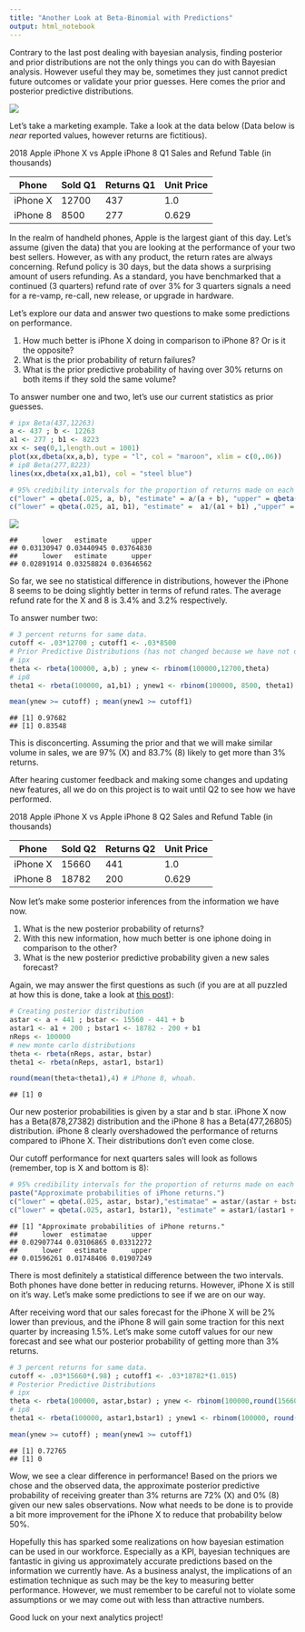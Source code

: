 ```yaml
---
title: "Another Look at Beta-Binomial with Predictions"
output: html_notebook
---
```


Contrary to the last post dealing with bayesian analysis, finding posterior and prior distributions are not the only things you can do with Bayesian analysis. However useful they may be, sometimes they just cannot predict future outcomes or validate your prior guesses. Here comes the prior and posterior predictive distributions.

![](https://pbs.twimg.com/media/DsndeNTWoAALimp.jpg)

Let's take a marketing example. Take a look at the data below 
(Data below is <i>near</i> reported values, however returns are fictitious).


2018 Apple iPhone X vs Apple iPhone 8 Q1 Sales and Refund Table (in thousands)


| Phone        | Sold Q1    | Returns Q1  | Unit Price   |
|--------------|------------|-------------|--------------|
| iPhone X     | 12700      | 437         | 1.0          |
| iPhone 8     | 8500       | 277         | 0.629        |

In the realm of handheld phones, Apple is the largest giant of this day. Let's assume (given the data) that you are looking at the performance of your two best sellers. However, as with any product, the return rates are always concerning. Refund policy is 30 days, but the data shows a surprising amount of users refunding. As a standard, you have benchmarked that a continued (3 quarters) refund rate of over 3% for 3 quarters signals a need for a re-vamp, re-call, new release, or upgrade in hardware.

Let's explore our data and answer two questions to make some predictions on performance.

1. How much better is iPhone X doing in comparison to iPhone 8? Or is it the opposite?
2. What is the prior probability of return failures?
3. What is the prior predictive probability of having over 30% returns on both items if they sold the same volume?

To answer number one and two, let's use our current statistics as prior guesses.

```r
# ipx Beta(437,12263)
a <- 437 ; b <- 12263
a1 <- 277 ; b1 <- 8223
xx <- seq(0,1,length.out = 1001)
plot(xx,dbeta(xx,a,b), type = "l", col = "maroon", xlim = c(0,.06))
# ip8 Beta(277,8223)
lines(xx,dbeta(xx,a1,b1), col = "steel blue")

# 95% credibility intervals for the proportion of returns made on each phone
c("lower" = qbeta(.025, a, b), "estimate" = a/(a + b), "upper" = qbeta(.975, a, b))
c("lower" = qbeta(.025, a1, b1), "estimate" =  a1/(a1 + b1) ,"upper" = qbeta(.975, a1, b1))
```

![](https://raw.githubusercontent.com/tykiww/tykiww.github.io/master/img/iphone/one.png?token=AjQRCuQp2jnCB4i_CTZ1NDp-c-ymmC9yks5cbQqmwA%3D%3D)

    ##      lower   estimate      upper 
    ## 0.03130947 0.03440945 0.03764830 
    ##      lower   estimate      upper 
    ## 0.02891914 0.03258824 0.03646562 

So far, we see no statistical difference in distributions, however the iPhone 8 seems to be doing slightly better in terms of refund rates. The average refund rate for the X and 8 is 3.4% and 3.2% respectively.

To answer number two:

```r
# 3 percent returns for same data.
cutoff <- .03*12700 ; cutoff1 <- .03*8500
# Prior Predictive Distributions (has not changed because we have not observed new data)
# ipx
theta <- rbeta(100000, a,b) ; ynew <- rbinom(100000,12700,theta)
# ip8
theta1 <- rbeta(100000, a1,b1) ; ynew1 <- rbinom(100000, 8500, theta1)

mean(ynew >= cutoff) ; mean(ynew1 >= cutoff1)
```

    ## [1] 0.97682
    ## [1] 0.83548

This is disconcerting. Assuming the prior and that we will make similar volume in sales, we are 97% (X) and 83.7% (8) likely to get more than 3% returns. 

After hearing customer feedback and making some changes and updating new features, all we do on this project is to wait until Q2 to see how we have performed. 


2018 Apple iPhone X vs Apple iPhone 8 Q2 Sales and Refund Table (in thousands)


| Phone        | Sold Q2    | Returns Q2  | Unit Price   |
|--------------|------------|-------------|--------------|
| iPhone X     | 15660      | 441         | 1.0          |
| iPhone 8     | 18782      | 200         | 0.629        |

Now let's make some posterior inferences from the information we have now.

1. What is the new posterior probability of returns?
2. With this new information, how much better is one iphone doing in comparison to the other?
3. What is the new posterior predictive probability given a new sales forecast?

Again, we may answer the first questions as such (if you are at all puzzled at how this is done, take a look at [this post](https://raw.githubusercontent.com/tykiww/Bayesian_Analytics/master/personal_projects/Did-I-Get-A-Good-Sleep.Rmd)):

```r
# Creating posterior distribution
astar <- a + 441 ; bstar <- 15560 - 441 + b
astar1 <- a1 + 200 ; bstar1 <- 18782 - 200 + b1
nReps <- 100000
# new monte carlo distributions
theta <- rbeta(nReps, astar, bstar)
theta1 <- rbeta(nReps, astar1, bstar1)

round(mean(theta<theta1),4) # iPhone 8, whoah.
```

    ## [1] 0  

Our new posterior probabilities is given by a star and b star. iPhone X now has a Beta(878,27382) distribution and the iPhone 8 has a Beta(477,26805) distribution. iPhone 8 clearly overshadowed the performance of returns compared to iPhone X. Their distributions don't even come close.

Our cutoff performance for next quarters sales will look as follows (remember, top is X and bottom is 8):

```r
# 95% credibility intervals for the proportion of returns made on each phone
paste("Approximate probabilities of iPhone returns.")
c("lower" = qbeta(.025, astar, bstar),"estimatae" = astar/(astar + bstar) , "upper" = qbeta(.975, astar, bstar))
c("lower" = qbeta(.025, astar1, bstar1), "estimate" = astar1/(astar1 + bstar1),"upper" = qbeta(.975, astar1, bstar1))
```
    
    ## [1] "Approximate probabilities of iPhone returns."
    ##      lower  estimatae      upper 
    ## 0.02907744 0.03106865 0.03312272 
    ##      lower   estimate      upper 
    ## 0.01596261 0.01748406 0.01907249 

There is most definitely a statistical difference between the two intervals. Both phones have done better in reducing returns. However, iPhone X is still on it's way. Let's make some predictions to see if we are on our way.

After receiving word that our sales forecast for the iPhone X will be 2% lower than previous, and the iPhone 8 will gain some traction for this next quarter by increasing 1.5%. Let's make some cutoff values for our new forecast and see what our posterior probability of getting more than 3% returns.

```r
# 3 percent returns for same data.
cutoff <- .03*15660*(.98) ; cutoff1 <- .03*18782*(1.015)
# Posterior Predictive Distributions 
# ipx
theta <- rbeta(100000, astar,bstar) ; ynew <- rbinom(100000,round(15660*(.98)),theta)
# ip8
theta1 <- rbeta(100000, astar1,bstar1) ; ynew1 <- rbinom(100000, round(18782*(1.015)), theta1)

mean(ynew >= cutoff) ; mean(ynew1 >= cutoff1)
```

    ## [1] 0.72765
    ## [1] 0

Wow, we see a clear difference in performance! Based on the priors we chose and the observed data, the approximate posterior predictive probability of receiving greater than 3% returns are 72% (X) and 0% (8) given our new sales observations. Now what needs to be done is to provide a bit more improvement for the iPhone X to reduce that probability below 50%. 

Hopefully this has sparked some realizations on how bayesian estimation can be used in our workforce. Especially as a KPI, bayesian techniques are fantastic in giving us approximately accurate predictions based on the information we currently have. As a business analyst, the implications of an estimation technique as such may be the key to measuring better performance. However, we must remember to be careful not to violate some assumptions or we may come out with less than attractive numbers. 

Good luck on your next analytics project!









